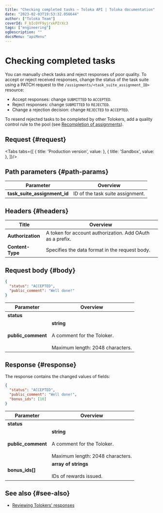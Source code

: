 ```yaml
---
title: "Checking completed tasks — Toloka API | Toloka documentation"
date: "2023-02-03T19:53:32.056644"
author: ["Toloka Team"]
coverId: F_bIcOYF9yjrxkPZrXc3
tags: ["engineering"]
ogDescription: ""
docsMenu: "apiMenu"
---
```



# Checking completed tasks

<Announce/>

You can manually check tasks and reject responses of poor quality. To accept or reject received responses, change the status of the task suite using a PATCH request to the `/assignments/<task_suite_assignment_ID>` resource:

- Accept responses: change `SUBMITTED` to `ACCEPTED`.
- Reject responses: change `SUBMITTED` to `REJECTED`.
- Change a rejection decision: change `REJECTED` to `ACCEPTED`.

To resend rejected tasks to be completed by other Tolokers, add a quality control rule to the pool (see [Recompletion of assignments](/docs-new/api/restore-task-overlap)).

## Request {#request}

<Tabs tabs={[
  { title: 'Production version', value: <AcceptList1/> },
  { title: 'Sandbox', value: <AcceptList2/> },
]}/>

## Path parameters {#path-params}

Parameter | Overview
----- | -----
**task_suite_assignment_id** | ID of the task suite assignment.

## Headers {#headers}

Title | Overview
----- | -----
**Authorization** | A token for account authorization. Add OAuth as a prefix.
**Content-Type** | Specifies the data format in the request body.

## Request body {#body}

```json
{
  "status": "ACCEPTED",
  "public_comment": "Well done!"
}
```

Parameter | Overview
----- | -----
**status** | <AcceptTable1/>
**public_comment** | **string**<br/><br/>A comment for the Toloker.<br/><br/>Maximum length: 2048 characters.

## Response {#response}

The response contains the changed values of fields:

```json
{
  "status": "ACCEPTED",
  "public_comment": "Well done!",
  "bonus_ids": [10]
}
```

Parameter | Overview
----- | -----
**status** | <AcceptTable2/>
**public_comment** | **string**<br/><br/>A comment for the Toloker.<br/><br/>Maximum length: 2048 characters.
**bonus_ids[]** | **array of strings**<br/><br/>IDs of rewards issued.

## See also {#see-also}

- [Reviewing Tolokers' responses](https://toloka.ai/en/docs/guide/concepts/accept)
